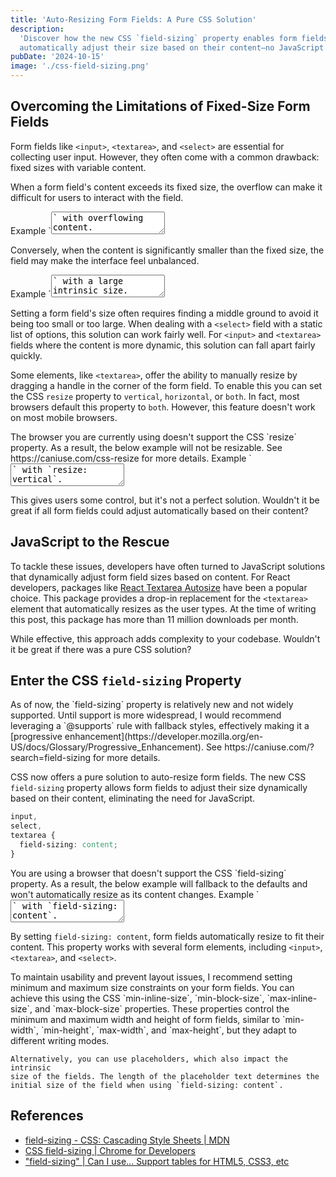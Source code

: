 ```yaml
---
title: 'Auto-Resizing Form Fields: A Pure CSS Solution'
description:
  'Discover how the new CSS `field-sizing` property enables form fields to
  automatically adjust their size based on their content—no JavaScript required.'
pubDate: '2024-10-15'
image: './css-field-sizing.png'
---
```



## Overcoming the Limitations of Fixed-Size Form Fields

Form fields like `<input>`, `<textarea>`, and `<select>` are essential for
collecting user input. However, they often come with a common drawback: fixed
sizes with variable content.

When a form field's content exceeds its fixed size, the overflow can make it
difficult for users to interact with the field.

<label class="font-semibold text-zinc-950 dark:text-zinc-50">
  Example `<textarea>` with overflowing content.
  <textarea
    class:list={[
      'block w-full px-4 py-3 resize-none max-block-size-[10lh]',
      'bg-white/5 text-zinc-950 dark:text-zinc-50 font-normal',
      'rounded border border-zinc-300 dark:border-zinc-700',
      'placeholder:text-zinc-700 dark:placeholder:text-zinc-300',
      'focus-visible:outline-offset-2 focus-visible:outline-blue-600 dark:focus-visible:outline-blue-400',
    ]}
    placeholder="Type here..."
  >
    {`Lorem ipsum dolor sit amet, consectetur adipiscing elit, sed do eiusmod
tempor incididunt ut labore et dolore magna aliqua. Ut enim ad minim veniam,
quis nostrud exercitation ullamco laboris nisi ut aliquip ex ea commodo
consequat. Duis aute irure dolor in reprehenderit in voluptate velit esse
cillum dolore eu fugiat nulla pariatur.`}
  </textarea>
</label>

Conversely, when the content is significantly smaller than the fixed size, the
field may make the interface feel unbalanced.

<label class="font-semibold text-zinc-950 dark:text-zinc-50">
  Example `<textarea>` with a large intrinsic size.
  <textarea
    class:list={[
      'block w-full px-4 py-3 resize-none block-size-[10lh]',
      'bg-white/5 text-zinc-950 dark:text-zinc-50 font-normal',
      'rounded border border-zinc-300 dark:border-zinc-700',
      'placeholder:text-zinc-700 dark:placeholder:text-zinc-300',
      'focus-visible:outline-offset-2 focus-visible:outline-blue-600 dark:focus-visible:outline-blue-400',
    ]}
    placeholder="Type here..."
  >
  </textarea>
</label>

Setting a form field's size often requires finding a middle ground to avoid it
being too small or too large. When dealing with a `<select>` field with a static
list of options, this solution can work fairly well. For `<input>` and
`<textarea>` fields where the content is more dynamic, this solution can fall
apart fairly quickly.

Some elements, like `<textarea>`, offer the ability to manually resize by
dragging a handle in the corner of the form field. To enable this you can set
the CSS `resize` property to `vertical`, `horizontal`, or `both`. In fact, most
browsers default this property to `both`. However, this feature doesn't work on
most mobile browsers.

<Alert class="supports-resize-y:hidden" variant="info">
  The browser you are currently using doesn't support the CSS `resize` property.
  As a result, the below example will not be resizable. See
  https://caniuse.com/css-resize for more details.
</Alert>

<label class="font-semibold text-zinc-950 dark:text-zinc-50">
  Example `<textarea>` with `resize: vertical`.
  <textarea
    class:list={[
      'block w-full px-4 py-3 resize-y max-block-size-[10lh]',
      'bg-white/5 text-zinc-950 dark:text-zinc-50 font-normal',
      'rounded border border-zinc-300 dark:border-zinc-700',
      'placeholder:text-zinc-700 dark:placeholder:text-zinc-300',
      'focus-visible:outline-offset-2 focus-visible:outline-blue-600 dark:focus-visible:outline-blue-400',
    ]}
    placeholder="Type here..."
  >
    {`Lorem ipsum dolor sit amet, consectetur adipiscing elit, sed do eiusmod
tempor incididunt ut labore et dolore magna aliqua. Ut enim ad minim veniam,
quis nostrud exercitation ullamco laboris nisi ut aliquip ex ea commodo
consequat. Duis aute irure dolor in reprehenderit in voluptate velit esse
cillum dolore eu fugiat nulla pariatur.`}
  </textarea>
</label>

This gives users some control, but it's not a perfect solution. Wouldn't it be
great if all form fields could adjust automatically based on their content?

## JavaScript to the Rescue

To tackle these issues, developers have often turned to JavaScript solutions
that dynamically adjust form field sizes based on content. For React developers,
packages like
[React Textarea Autosize](https://github.com/Andarist/react-textarea-autosize)
have been a popular choice. This package provides a drop-in replacement for the
`<textarea>` element that automatically resizes as the user types. At the time
of writing this post, this package has more than 11 million downloads per month.

While effective, this approach adds complexity to your codebase. Wouldn't it be
great if there was a pure CSS solution?

## Enter the CSS `field-sizing` Property

<Alert variant="warning">
  As of now, the `field-sizing` property is relatively new and not widely
  supported. Until support is more widespread, I would recommend leveraging a
  `@supports` rule with fallback styles, effectively making it a [progressive
  enhancement](https://developer.mozilla.org/en-US/docs/Glossary/Progressive_Enhancement).
  See https://caniuse.com/?search=field-sizing for more details.
</Alert>

CSS now offers a pure solution to auto-resize form fields. The new CSS
`field-sizing` property allows form fields to adjust their size dynamically
based on their content, eliminating the need for JavaScript.

```css
input,
select,
textarea {
  field-sizing: content;
}
```

<Alert class="supports-field-sizing-content:hidden" variant="info">
  You are using a browser that doesn't support the CSS `field-sizing` property.
  As a result, the below example will fallback to the defaults and won't
  automatically resize as its content changes.
</Alert>

<label class="font-semibold text-zinc-950 dark:text-zinc-50">
  Example `<textarea>` with `field-sizing: content`.
  <textarea
    class:list={[
      'block w-full px-4 py-3 resize-y max-block-size-[10lh]',
      'bg-white/5 text-zinc-950 dark:text-zinc-50 font-normal',
      'rounded border border-zinc-300 dark:border-zinc-700',
      'placeholder:text-zinc-700 dark:placeholder:text-zinc-300',
      'focus-visible:outline-offset-2 focus-visible:outline-blue-600 dark:focus-visible:outline-blue-400',
      'supports-field-sizing-content:resize-none supports-field-sizing-content:field-sizing-content',
    ]}
    placeholder="Type here..."
  >
    {`Lorem ipsum dolor sit amet, consectetur adipiscing elit, sed do eiusmod
tempor incididunt ut labore et dolore magna aliqua. Ut enim ad minim veniam,
quis nostrud exercitation ullamco laboris nisi ut aliquip ex ea commodo
consequat. Duis aute irure dolor in reprehenderit in voluptate velit esse
cillum dolore eu fugiat nulla pariatur.`}
  </textarea>
</label>

By setting `field-sizing: content`, form fields automatically resize to fit
their content. This property works with several form elements, including
`<input>`, `<textarea>`, and `<select>`.

<Alert variant="info">
    To maintain usability and prevent layout issues, I recommend setting minimum
    and maximum size constraints on your form fields. You can achieve this using
    the CSS `min-inline-size`, `min-block-size`, `max-inline-size`, and
    `max-block-size` properties. These properties control the minimum and
    maximum width and height of form fields, similar to `min-width`,
    `min-height`, `max-width`, and `max-height`, but they adapt to different
    writing modes.

    Alternatively, you can use placeholders, which also impact the intrinsic
    size of the fields. The length of the placeholder text determines the
    initial size of the field when using `field-sizing: content`.

</Alert>

## References

- [field-sizing - CSS: Cascading Style Sheets | MDN](https://developer.mozilla.org/en-US/docs/Web/CSS/field-sizing)
- [CSS field-sizing | Chrome for Developers](https://developer.chrome.com/docs/css-ui/css-field-sizing)
- ["field-sizing" | Can I use... Support tables for HTML5, CSS3, etc](https://caniuse.com/?search=field-sizing)
